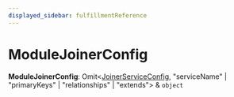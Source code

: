 ```yaml
---
displayed_sidebar: fulfillmentReference
---
```



# ModuleJoinerConfig

 **ModuleJoinerConfig**: Omit&#60;[JoinerServiceConfig](../../interfaces/fulfillment.JoinerServiceConfig/page.mdx), "serviceName" \| "primaryKeys" \| "relationships" \| "extends"&#62; & `object`
